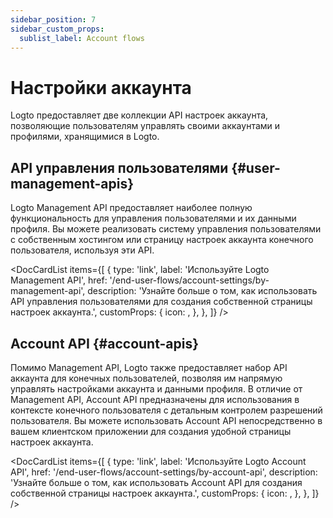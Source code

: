 ```yaml
---
sidebar_position: 7
sidebar_custom_props:
  sublist_label: Account flows
---
```



# Настройки аккаунта

Logto предоставляет две коллекции API настроек аккаунта, позволяющие пользователям управлять своими аккаунтами и профилями, хранящимися в Logto.

## API управления пользователями \{#user-management-apis}

Logto Management API предоставляет наиболее полную функциональность для управления пользователями и их данными профиля. Вы можете реализовать систему управления пользователями с собственным хостингом или страницу настроек аккаунта конечного пользователя, используя эти API.

<DocCardList
  items={[
    {
      type: 'link',
      label: 'Используйте Logto Management API',
      href: '/end-user-flows/account-settings/by-management-api',
      description:
        'Узнайте больше о том, как использовать API управления пользователями для создания собственной страницы настроек аккаунта.',
      customProps: {
        icon: <GearIcon />,
      },
    },
  ]}
/>

## Account API \{#account-apis}

Помимо Management API, Logto также предоставляет набор API аккаунта для конечных пользователей, позволяя им напрямую управлять настройками аккаунта и данными профиля. В отличие от Management API, Account API предназначены для использования в контексте конечного пользователя с детальным контролем разрешений пользователя. Вы можете использовать Account API непосредственно в вашем клиентском приложении для создания удобной страницы настроек аккаунта.

<DocCardList
  items={[
    {
      type: 'link',
      label: 'Используйте Logto Account API',
      href: '/end-user-flows/account-settings/by-account-api',
      description:
        'Узнайте больше о том, как использовать Account API для создания собственной страницы настроек аккаунта.',
      customProps: {
        icon: <GearIcon />,
      },
    },
  ]}
/>
